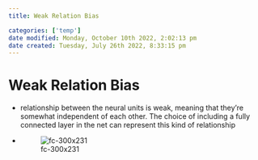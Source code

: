 ```yaml
---
title: Weak Relation Bias

categories: ['temp']
date modified: Monday, October 10th 2022, 2:02:13 pm
date created: Tuesday, July 26th 2022, 8:33:15 pm
---
```


# Weak Relation Bias
- relationship between the neural units is weak, meaning that they’re somewhat independent of each other. The choice of including a fully connected layer in the net can represent this kind of relationship
- ![fc-300x231](images/fc-300x231.webp)



